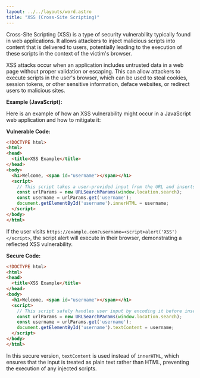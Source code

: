 ```yaml
---
layout: ../../layouts/word.astro
title: "XSS (Cross-Site Scripting)"
---
```

Cross-Site Scripting (XSS) is a type of security vulnerability typically found in web applications. It allows attackers to inject malicious scripts into content that is delivered to users, potentially leading to the execution of these scripts in the context of the victim's browser.

XSS attacks occur when an application includes untrusted data in a web page without proper validation or escaping. This can allow attackers to execute scripts in the user's browser, which can be used to steal cookies, session tokens, or other sensitive information, deface websites, or redirect users to malicious sites.

**Example (JavaScript):**

Here is an example of how an XSS vulnerability might occur in a JavaScript web application and how to mitigate it:

**Vulnerable Code:**
```html
<!DOCTYPE html>
<html>
<head>
  <title>XSS Example</title>
</head>
<body>
  <h1>Welcome, <span id="username"></span></h1>
  <script>
    // This script takes a user-provided input from the URL and inserts it into the page without sanitization.
    const urlParams = new URLSearchParams(window.location.search);
    const username = urlParams.get('username');
    document.getElementById('username').innerHTML = username;
  </script>
</body>
</html>
```

If the user visits `https://example.com?username=<script>alert('XSS')</script>`, the script alert will execute in their browser, demonstrating a reflected XSS vulnerability.

**Secure Code:**
```html
<!DOCTYPE html>
<html>
<head>
  <title>XSS Example</title>
</head>
<body>
  <h1>Welcome, <span id="username"></span></h1>
  <script>
    // This script safely handles user input by encoding it before inserting it into the page.
    const urlParams = new URLSearchParams(window.location.search);
    const username = urlParams.get('username');
    document.getElementById('username').textContent = username;
  </script>
</body>
</html>
```

In this secure version, `textContent` is used instead of `innerHTML`, which ensures that the input is treated as plain text rather than HTML, preventing the execution of any injected scripts.